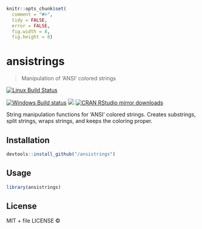 
```r
knitr::opts_chunk$set(
  comment = "#>",
  tidy = FALSE,
  error = FALSE,
  fig.width = 8,
  fig.height = 8)
```

# ansistrings

> Manipulation of 'ANSI' colored strings

[![Linux Build Status](https://travis-ci.org//ansistrings.svg?branch=master)](https://travis-ci.org//ansistrings)

[![Windows Build status](https://ci.appveyor.com/api/projects/status/github//ansistrings?svg=true)](https://ci.appveyor.com/project//ansistrings)
[![](http://www.r-pkg.org/badges/version/ansistrings)](http://www.r-pkg.org/pkg/ansistrings)
[![CRAN RStudio mirror downloads](http://cranlogs.r-pkg.org/badges/ansistrings)](http://www.r-pkg.org/pkg/ansistrings)


String manipulation functions for 'ANSI' colored strings. Creates substrings,
  split strings, wraps strings, and keeps the coloring proper.

## Installation

```r
devtools::install_github("/ansistrings")
```

## Usage

```r
library(ansistrings)
```

## License

MIT + file LICENSE © 
